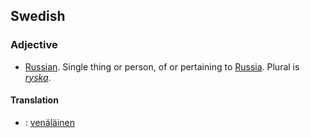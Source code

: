==Swedish==
===Adjective===
*[[Russian]]. Single thing or person, of or pertaining to [[Russia]]. Plural is ''[[ryska]]''.

====Translation====
*{{msg:fi}}: [[venäläinen]]